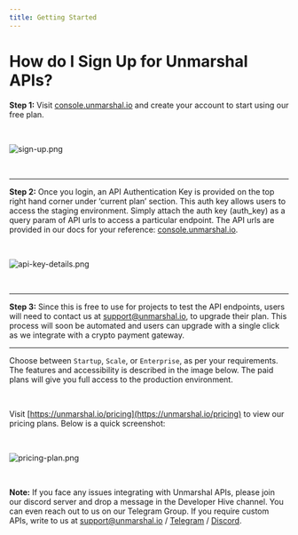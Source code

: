 ```yaml
---
title: Getting Started
---
```


# How do I Sign Up for Unmarshal APIs?

**Step 1:** Visit [console.unmarshal.io](https://console.unmarshal.io) and create your account to start using our free plan.

<br/>

![sign-up.png](./images/getting-started/sign-up.png)

<br/>

---
**Step 2:** Once you login, an API Authentication Key is provided on the top right hand corner under ‘current plan’ section. This auth key allows users to access the staging environment. Simply attach the auth key (auth_key) as a query param of API urls to access a particular endpoint. The API urls are provided in our docs for your reference: [console.unmarshal.io](https://console.unmarshal.io).

<br/>

![api-key-details.png](./images/getting-started/api-key-details.png)

<br/>

---

**Step 3:** Since this is free to use for projects to test the API endpoints, users will need to contact us at [support@unmarshal.io](mailto:support@unmarshal.io), to upgrade their plan. This process will soon be automated and users can upgrade with a single click as we integrate with a crypto payment gateway.

---

Choose between `Startup`, `Scale`, or `Enterprise`, as per your requirements. The features and accessibility is described in the image below. The paid plans will give you full access to the production environment.

<br/>

Visit [https://unmarshal.io/pricing](https://unmarshal.io/pricing) to view our pricing plans. Below is a quick screenshot:

<br/>

![pricing-plan.png](./images/getting-started/pricing-plan.png)

<br/>

**Note:** If you face any issues integrating with Unmarshal APIs, please join our discord server and drop a message in the Developer Hive channel. You can even reach out to us on our Telegram Group. If you require custom APIs, write to us at [support@unmarshal.io](mailto:support@unmarshal.io) / [Telegram](https://t.me/Unmarshal_Chat) / [Discord](https://discord.gg/SqhYdGYtEr).
